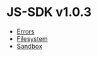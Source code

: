 # JS-SDK v1.0.3

- [Errors](./v1.0.3/errors)
- [Filesystem](./v1.0.3/filesystem)
- [Sandbox](./v1.0.3/sandbox)